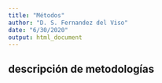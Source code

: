 ```yaml
---
title: "Métodos"
author: "D. S. Fernandez del Viso"
date: "6/30/2020"
output: html_document
---
```


## descripción de metodologías